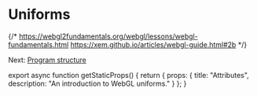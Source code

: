 
# Uniforms

{/*
  https://webgl2fundamentals.org/webgl/lessons/webgl-fundamentals.html
  https://xem.github.io/articles/webgl-guide.html#2b
*/}

Next: [Program structure](/webgl/program-structure)


export async function getStaticProps() {
  return {
    props: {
      title: "Attributes",
      description: "An introduction to WebGL uniforms."
    }
  };
}

